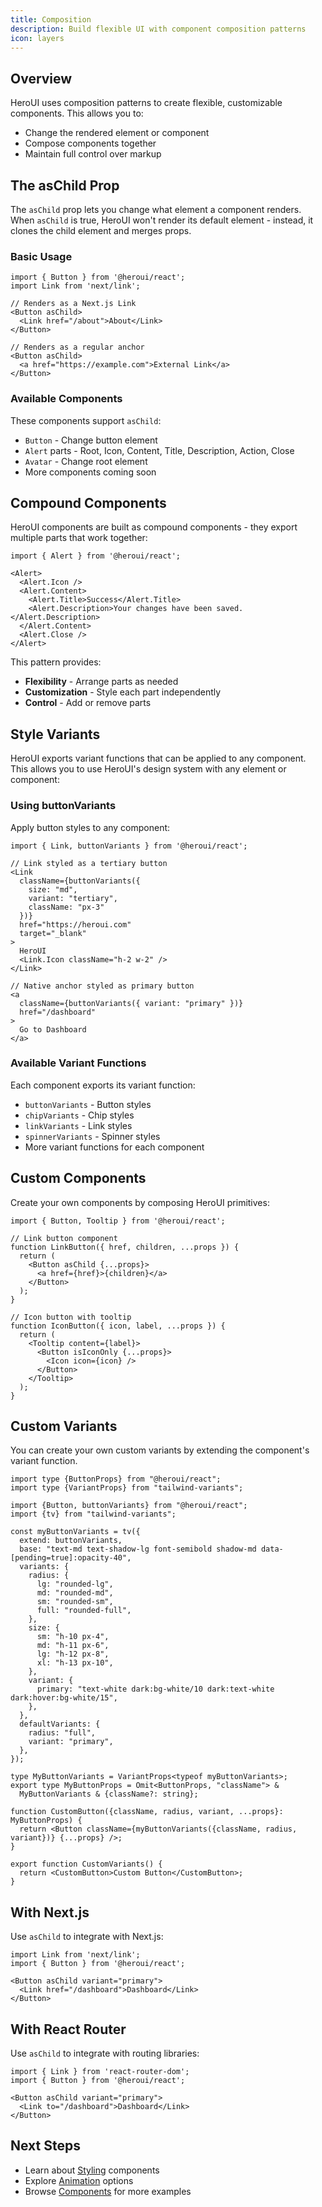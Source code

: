 ```yaml
---
title: Composition
description: Build flexible UI with component composition patterns
icon: layers
---
```


## Overview

HeroUI uses composition patterns to create flexible, customizable components. This allows you to:

- Change the rendered element or component
- Compose components together  
- Maintain full control over markup

## The asChild Prop

The `asChild` prop lets you change what element a component renders. When `asChild` is true, HeroUI won't render its default element - instead, it clones the child element and merges props.

### Basic Usage

```tsx
import { Button } from '@heroui/react';
import Link from 'next/link';

// Renders as a Next.js Link
<Button asChild>
  <Link href="/about">About</Link>
</Button>

// Renders as a regular anchor
<Button asChild>
  <a href="https://example.com">External Link</a>
</Button>
```

### Available Components

These components support `asChild`:

- `Button` - Change button element
- `Alert` parts - Root, Icon, Content, Title, Description, Action, Close
- `Avatar` - Change root element
- More components coming soon

## Compound Components

HeroUI components are built as compound components - they export multiple parts that work together:

```tsx
import { Alert } from '@heroui/react';

<Alert>
  <Alert.Icon />
  <Alert.Content>
    <Alert.Title>Success</Alert.Title>
    <Alert.Description>Your changes have been saved.</Alert.Description>
  </Alert.Content>
  <Alert.Close />
</Alert>
```

This pattern provides:

- **Flexibility** - Arrange parts as needed
- **Customization** - Style each part independently
- **Control** - Add or remove parts

## Style Variants

HeroUI exports variant functions that can be applied to any component. This allows you to use HeroUI's design system with any element or component:

### Using buttonVariants

Apply button styles to any component:

```tsx
import { Link, buttonVariants } from '@heroui/react';

// Link styled as a tertiary button
<Link
  className={buttonVariants({ 
    size: "md", 
    variant: "tertiary",
    className: "px-3" 
  })}
  href="https://heroui.com"
  target="_blank"
>
  HeroUI
  <Link.Icon className="h-2 w-2" />
</Link>

// Native anchor styled as primary button
<a 
  className={buttonVariants({ variant: "primary" })}
  href="/dashboard"
>
  Go to Dashboard
</a>
```

### Available Variant Functions

Each component exports its variant function:

- `buttonVariants` - Button styles
- `chipVariants` - Chip styles
- `linkVariants` - Link styles
- `spinnerVariants` - Spinner styles
- More variant functions for each component

## Custom Components

Create your own components by composing HeroUI primitives:

```tsx
import { Button, Tooltip } from '@heroui/react';

// Link button component
function LinkButton({ href, children, ...props }) {
  return (
    <Button asChild {...props}>
      <a href={href}>{children}</a>
    </Button>
  );
}

// Icon button with tooltip
function IconButton({ icon, label, ...props }) {
  return (
    <Tooltip content={label}>
      <Button isIconOnly {...props}>
        <Icon icon={icon} />
      </Button>
    </Tooltip>
  );
}
```

## Custom Variants

You can create your own custom variants by extending the component's variant function.

```tsx
import type {ButtonProps} from "@heroui/react";
import type {VariantProps} from "tailwind-variants";

import {Button, buttonVariants} from "@heroui/react";
import {tv} from "tailwind-variants";

const myButtonVariants = tv({
  extend: buttonVariants,
  base: "text-md text-shadow-lg font-semibold shadow-md data-[pending=true]:opacity-40",
  variants: {
    radius: {
      lg: "rounded-lg",
      md: "rounded-md",
      sm: "rounded-sm",
      full: "rounded-full",
    },
    size: {
      sm: "h-10 px-4",
      md: "h-11 px-6",
      lg: "h-12 px-8",
      xl: "h-13 px-10",
    },
    variant: {
      primary: "text-white dark:bg-white/10 dark:text-white dark:hover:bg-white/15",
    },
  },
  defaultVariants: {
    radius: "full",
    variant: "primary",
  },
});

type MyButtonVariants = VariantProps<typeof myButtonVariants>;
export type MyButtonProps = Omit<ButtonProps, "className"> &
  MyButtonVariants & {className?: string};

function CustomButton({className, radius, variant, ...props}: MyButtonProps) {
  return <Button className={myButtonVariants({className, radius, variant})} {...props} />;
}

export function CustomVariants() {
  return <CustomButton>Custom Button</CustomButton>;
}
```


## With Next.js

Use `asChild` to integrate with Next.js:

```tsx
import Link from 'next/link';
import { Button } from '@heroui/react';

<Button asChild variant="primary">
  <Link href="/dashboard">Dashboard</Link>
</Button>
```

## With React Router

Use `asChild` to integrate with routing libraries:

```tsx
import { Link } from 'react-router-dom';
import { Button } from '@heroui/react';

<Button asChild variant="primary">
  <Link to="/dashboard">Dashboard</Link>
</Button>
```


## Next Steps

- Learn about [Styling](/docs/handbook/styling) components
- Explore [Animation](/docs/handbook/animation) options
- Browse [Components](/docs/components) for more examples